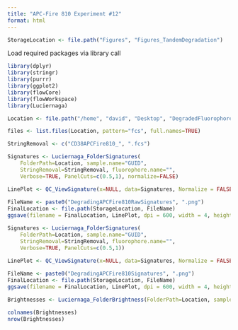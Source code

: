 ```yaml
---
title: "APC-Fire 810 Experiment #12"
format: html
---
```


```r
StorageLocation <- file.path("Figures", "Figures_TandemDegradation")
```

Load required packages via library call

```r
library(dplyr)
library(stringr)
library(purrr)
library(ggplot2)
library(flowCore)
library(flowWorkspace)
library(Luciernaga)
```

```r
Location <- file.path("/home", "david", "Desktop", "DegradedFluorophore")

files <- list.files(Location, pattern="fcs", full.names=TRUE)
```

```r
StringRemoval <- c("CD38APCFire810_", ".fcs")

Signatures <- Luciernaga_FolderSignatures(
    FolderPath=Location, sample.name="GUID",
    StringRemoval=StringRemoval, fluorophore.name="",
    Verbose=TRUE, PanelCuts=c(0.5,1), normalize=FALSE)

LinePlot <- QC_ViewSignature(x=NULL, data=Signatures, Normalize = FALSE, columnname="Sample", legend=FALSE)
 
FileName <- paste0("DegradingAPCFire810RawSignatures", ".png")
FinalLocation <- file.path(StorageLocation, FileName)
ggsave(filename = FinalLocation, LinePlot, dpi = 600, width = 4, height = 3)

Signatures <- Luciernaga_FolderSignatures(
    FolderPath=Location, sample.name="GUID",
    StringRemoval=StringRemoval, fluorophore.name="",
    Verbose=TRUE, PanelCuts=c(0.5,1))

LinePlot <- QC_ViewSignature(x=NULL, data=Signatures, Normalize = FALSE, columnname="Sample", legend=FALSE)
 
FileName <- paste0("DegradingAPCFire810Signatures", ".png")
FinalLocation <- file.path(StorageLocation, FileName)
ggsave(filename = FinalLocation, LinePlot, dpi = 600, width = 4, height = 3)
```

```r
Brightnesses <- Luciernaga_FolderBrightness(FolderPath=Location, sample.name="GUID", StringRemoval=StringRemoval, fluorophore.name="", Verbose=TRUE, PanelCuts=c(0.5,1))

colnames(Brightnesses)
nrow(Brightnesses)
```

